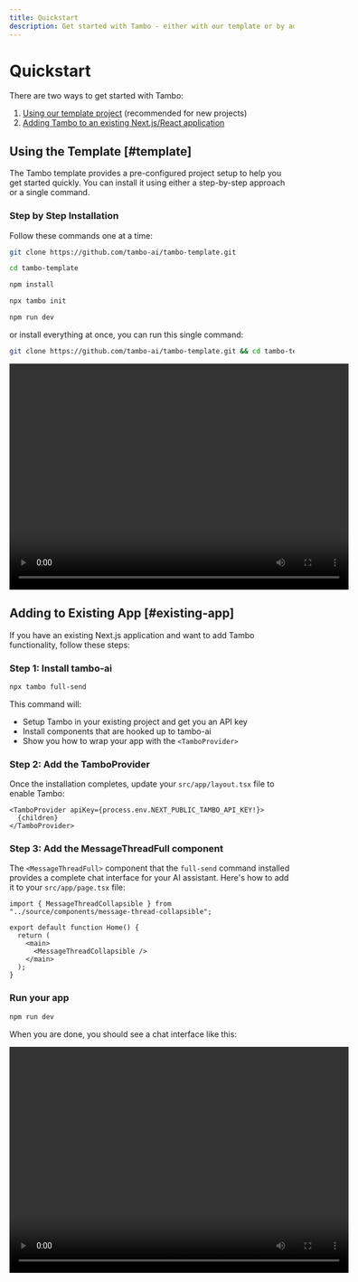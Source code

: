 ```yaml
---
title: Quickstart
description: Get started with Tambo - either with our template or by adding to your existing app
---
```


# Quickstart

There are two ways to get started with Tambo:

1. [Using our template project](#template) (recommended for new projects)
2. [Adding Tambo to an existing Next.js/React application](#existing-app)

## Using the Template [#template]

The Tambo template provides a pre-configured project setup to help you get started quickly. You can install it using either a step-by-step approach or a single command.

### Step by Step Installation

Follow these commands one at a time:

```bash title="Clone the template repository"
git clone https://github.com/tambo-ai/tambo-template.git
```

```bash title="Navigate to the project directory"
cd tambo-template
```

```bash title="Install dependencies"
npm install
```

```bash title="Initialize Tambo"
npx tambo init
```

```bash title="Run the app"
npm run dev
```

or install everything at once, you can run this single command:

```bash title="Quick installation"
git clone https://github.com/tambo-ai/tambo-template.git && cd tambo-template && npm install && npx tambo init && npx tambo install && npm run dev
```

<div className="flex justify-center my-6">
  <video
    controls
    className="rounded-lg border shadow-sm"
    width="600"
    height="400"
  >
    <source src="/assets/docs/template-demo.mp4" type="video/mp4" />
    Your browser does not support the video tag.
  </video>
</div>

## Adding to Existing App [#existing-app]

If you have an existing Next.js application and want to add Tambo functionality, follow these steps:

### Step 1: Install tambo-ai

```bash
npx tambo full-send
```

This command will:

- Setup Tambo in your existing project and get you an API key
- Install components that are hooked up to tambo-ai
- Show you how to wrap your app with the `<TamboProvider>`

### Step 2: Add the TamboProvider

Once the installation completes, update your `src/app/layout.tsx` file to enable Tambo:

```tsx title="src/app/layout.tsx"
<TamboProvider apiKey={process.env.NEXT_PUBLIC_TAMBO_API_KEY!}>
  {children}
</TamboProvider>
```

### Step 3: Add the MessageThreadFull component

The `<MessageThreadFull>` component that the `full-send` command installed provides a complete chat interface for your AI assistant. Here's how to add it to your `src/app/page.tsx` file:

```tsx title="src/app/page.tsx"
import { MessageThreadCollapsible } from "../source/components/message-thread-collapsible";

export default function Home() {
  return (
    <main>
      <MessageThreadCollapsible />
    </main>
  );
}
```

### Run your app

```bash
npm run dev
```

When you are done, you should see a chat interface like this:

<div className="flex justify-center my-6">
  <video
    controls
    className="rounded-lg border shadow-sm"
    width="600"
    height="400"
  >
    <source src="/assets/docs/quickstart-demo.mp4" type="video/mp4" />
    Your browser does not support the video tag.
  </video>
</div>
